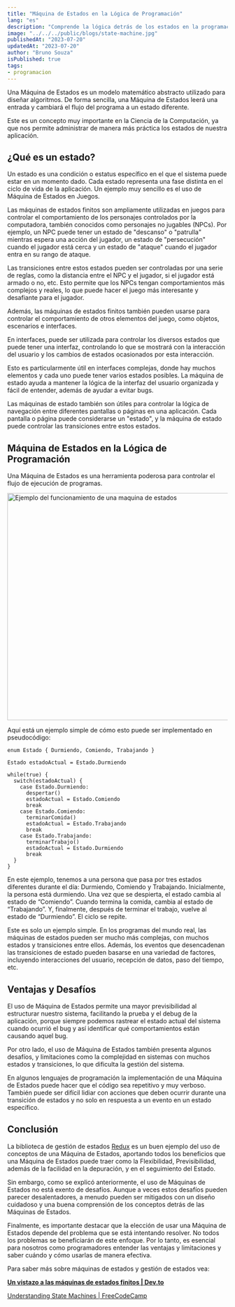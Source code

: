 ```yaml
---
title: "Máquina de Estados en la Lógica de Programación"
lang: "es"
description: "Comprende la lógica detrás de los estados en la programación y cómo pueden optimizar el flujo de ejecución de tus programas."
image: "../../../public/blogs/state-machine.jpg"
publishedAt: "2023-07-20"
updatedAt: "2023-07-20"
author: "Bruno Souza"
isPublished: true
tags: 
- programacion
---
```


Una Máquina de Estados es un modelo matemático abstracto utilizado para diseñar algoritmos. De forma sencilla, una Máquina de Estados leerá una entrada y cambiará el flujo del programa a un estado diferente.

Este es un concepto muy importante en la Ciencia de la Computación, ya que nos permite administrar de manera más práctica los estados de nuestra aplicación.

## ¿Qué es un estado?

Un estado es una condición o estatus específico en el que el sistema puede estar en un momento dado. Cada estado representa una fase distinta en el ciclo de vida de la aplicación. Un ejemplo muy sencillo es el uso de Máquina de Estados en Juegos.

Las máquinas de estados finitos son ampliamente utilizadas en juegos para controlar el comportamiento de los personajes controlados por la computadora, también conocidos como personajes no jugables (NPCs). Por ejemplo, un NPC puede tener un estado de "descanso" o "patrulla" mientras espera una acción del jugador, un estado de "persecución" cuando el jugador está cerca y un estado de "ataque" cuando el jugador entra en su rango de ataque.

Las transiciones entre estos estados pueden ser controladas por una serie de reglas, como la distancia entre el NPC y el jugador, si el jugador está armado o no, etc. Esto permite que los NPCs tengan comportamientos más complejos y reales, lo que puede hacer el juego más interesante y desafiante para el jugador.

Además, las máquinas de estados finitos también pueden usarse para controlar el comportamiento de otros elementos del juego, como objetos, escenarios e interfaces.

En interfaces, puede ser utilizada para controlar los diversos estados que puede tener una interfaz, controlando lo que se mostrará con la interacción del usuario y los cambios de estados ocasionados por esta interacción.

Esto es particularmente útil en interfaces complejas, donde hay muchos elementos y cada uno puede tener varios estados posibles. La máquina de estado ayuda a mantener la lógica de la interfaz del usuario organizada y fácil de entender, además de ayudar a evitar bugs.

Las máquinas de estado también son útiles para controlar la lógica de navegación entre diferentes pantallas o páginas en una aplicación. Cada pantalla o página puede considerarse un "estado", y la máquina de estado puede controlar las transiciones entre estos estados.

## Máquina de Estados en la Lógica de Programación

Una Máquina de Estados es una herramienta poderosa para controlar el flujo de ejecución de programas.

<Image 
  src="/articles/maquina-de-estados-na-logica-de-programacao/img1.png"
  alt="Ejemplo del funcionamiento de una maquina de estados"
  width="622"
  height="520"
  sizes="100vw"
/>

Aquí está un ejemplo simple de cómo esto puede ser implementado en pseudocódigo:

```
enum Estado { Durmiendo, Comiendo, Trabajando }

Estado estadoActual = Estado.Durmiendo

while(true) {
  switch(estadoActual) {
    case Estado.Durmiendo:
      despertar()
      estadoActual = Estado.Comiendo
      break
    case Estado.Comiendo:
      terminarComida()
      estadoActual = Estado.Trabajando
      break
    case Estado.Trabajando:
      terminarTrabajo()
      estadoActual = Estado.Durmiendo
      break
  }
}

```

En este ejemplo, tenemos a una persona que pasa por tres estados diferentes durante el día: Durmiendo, Comiendo y Trabajando. Inicialmente, la persona está durmiendo. Una vez que se despierta, el estado cambia al estado de “Comiendo”. Cuando termina la comida, cambia al estado de “Trabajando”. Y, finalmente, después de terminar el trabajo, vuelve al estado de “Durmiendo”. El ciclo se repite.

Este es solo un ejemplo simple. En los programas del mundo real, las máquinas de estados pueden ser mucho más complejas, con muchos estados y transiciones entre ellos. Además, los eventos que desencadenan las transiciones de estado pueden basarse en una variedad de factores, incluyendo interacciones del usuario, recepción de datos, paso del tiempo, etc.

## Ventajas y Desafíos

El uso de Máquina de Estados permite una mayor previsibilidad al estructurar nuestro sistema, facilitando la prueba y el debug de la aplicación, porque siempre podemos rastrear el estado actual del sistema cuando ocurrió el bug y así identificar qué comportamientos están causando aquel bug.

Por otro lado, el uso de Máquina de Estados también presenta algunos desafíos, y limitaciones como la complejidad en sistemas con muchos estados y transiciones, lo que dificulta la gestión del sistema.

En algunos lenguajes de programación la implementación de una Máquina de Estados puede hacer que el código sea repetitivo y muy verboso. También puede ser difícil lidiar con acciones que deben ocurrir durante una transición de estados y no solo en respuesta a un evento en un estado específico.

## Conclusión

La biblioteca de gestión de estados [Redux](https://redux.js.org/) es un buen ejemplo del uso de conceptos de una Máquina de Estados, aportando todos los beneficios que una Máquina de Estados puede traer como la Flexibilidad, Previsibilidad, además de la facilidad en la depuración, y en el seguimiento del Estado.

Sin embargo, como se explicó anteriormente, el uso de Máquinas de Estados no está exento de desafíos. Aunque a veces estos desafíos pueden parecer desalentadores, a menudo pueden ser mitigados con un diseño cuidadoso y una buena comprensión de los conceptos detrás de las Máquinas de Estados.

Finalmente, es importante destacar que la elección de usar una Máquina de Estados depende del problema que se está intentando resolver. No todos los problemas se beneficiarán de este enfoque. Por lo tanto, es esencial para nosotros como programadores entender las ventajas y limitaciones y saber cuándo y cómo usarlas de manera efectiva.

Para saber más sobre máquinas de estados y gestión de estados vea:

**[Un vistazo a las máquinas de estados finitos | Dev.to](https://dev.to/vonheikemen/un-vistazo-a-las-maquinas-de-estados-finitos-1181)**

[Understanding State Machines | FreeCodeCamp](https://www.freecodecamp.org/news/state-machines-basics-of-computer-science-d42855debc66/)
